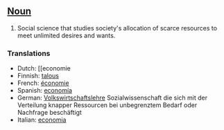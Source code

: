 ==[[Noun]]==

#Social science that studies society's allocation of scarce resources to meet unlimited desires and wants.

===Translations===
*Dutch: [[economie
*Finnish: [[talous]]
*French: [[économie]]
*Spanish: [[economía]]
*German: [[Volkswirtschaftslehre]] Sozialwissenschaft die sich mit der Verteilung knapper Ressourcen bei unbegrenztem Bedarf oder Nachfrage beschäftigt
*Italian: [[economia]]